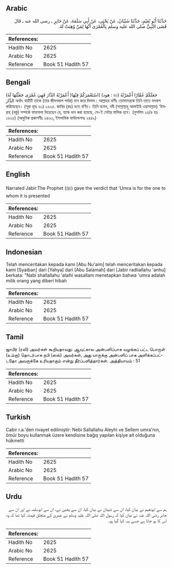 ## Arabic


<div dir="rtl" lang="ar" style={{fontSize:'larger',backgroundColor:'#f8f9fa',padding:20}}>
حَدَّثَنَا أَبُو نُعَيْمٍ، حَدَّثَنَا شَيْبَانُ، عَنْ يَحْيَى، عَنْ أَبِي سَلَمَةَ، عَنْ جَابِرٍ ـ رضى الله عنه ـ قَالَ قَضَى النَّبِيُّ صلى الله عليه وسلم بِالْعُمْرَى أَنَّهَا لِمَنْ وُهِبَتْ لَهُ‏.‏
</div>
<div style={{backgroundColor:'#f8f9fa',padding:20, marginBottom: 10}}><table> <thead> <tr> <th>References:</th> <th></th> </tr> </thead> <tbody><tr><td>Hadith No</td><td>2625</td></tr><tr><td>Arabic No</td><td>2625</td></tr><tr><td>Reference</td><td>Book 51 Hadith 57</td></tr></tbody></table></div>

## Bengali


<div dir="ltr" lang="bn" style={{fontSize:'larger',backgroundColor:'#f8f9fa',padding:20}}>
(أَعْمَرْتُهُ الدَّارَ فَهِيَ عُمْرَى جَعَلْتُهَا لَهُ )اسْتَعْمَرَكُمْ فِيْهَا( (هود : ৬১) جَعَلَكُمْ عُمَّارًا أَعْمَرْتُهُ الدَّارَ অর্থাৎ বাড়ীটি তাকে (তার জীবনকাল পর্যন্ত) দান করে দিলাম। আল্লাহর বাণীঃ তোমাদেরকে তিনি তাতে বসবাস করিয়েছেন। (সূরা হূদঃ ৬১) ২৬২৫. জাবির (রাঃ) হতে বর্ণিত। তিনি বলেন, নবী (সাল্লাল্লাহু আলাইহি ওয়াসাল্লাম) ‘উমরাহ (বস্তু) সম্পর্কে ফায়সালা দিয়েছেন যে, যাকে দান করা হয়েছে, সে-ই সেটার মালিক হবে। (মুসলিম ২৪/৪ হাঃ ১৬২৫) (আধুনিক প্রকাশনীঃ ২৪৩৩, ইসলামিক ফাউন্ডেশনঃ ২৪৪৯)
</div>
<div style={{backgroundColor:'#f8f9fa',padding:20, marginBottom: 10}}><table> <thead> <tr> <th>References:</th> <th></th> </tr> </thead> <tbody><tr><td>Hadith No</td><td>2625</td></tr><tr><td>Arabic No</td><td>2625</td></tr><tr><td>Reference</td><td>Book 51 Hadith 57</td></tr></tbody></table></div>

## English


<div dir="ltr" lang="en" style={{fontSize:'larger',backgroundColor:'#f8f9fa',padding:20}}>
Narrated Jabir:The Prophet (ﷺ) gave the verdict that 'Umra is for the one to whom it is presented
</div>
<div style={{backgroundColor:'#f8f9fa',padding:20, marginBottom: 10}}><table> <thead> <tr> <th>References:</th> <th></th> </tr> </thead> <tbody><tr><td>Hadith No</td><td>2625</td></tr><tr><td>Arabic No</td><td>2625</td></tr><tr><td>Reference</td><td>Book 51 Hadith 57</td></tr></tbody></table></div>

## Indonesian


<div dir="ltr" lang="id" style={{fontSize:'larger',backgroundColor:'#f8f9fa',padding:20}}>
Telah menceritakan kepada kami [Abu Nu'aim] telah menceritakan kepada kami [Syaiban] dari [Yahya] dari [Abu Salamah] dari [Jabir radliallahu 'anhu] berkata: "Nabi shallallahu 'alaihi wasallam menetapkan bahwa 'umra adalah milik orang yang diberi hibah
</div>
<div style={{backgroundColor:'#f8f9fa',padding:20, marginBottom: 10}}><table> <thead> <tr> <th>References:</th> <th></th> </tr> </thead> <tbody><tr><td>Hadith No</td><td>2625</td></tr><tr><td>Arabic No</td><td>2625</td></tr><tr><td>Reference</td><td>Book 51 Hadith 57</td></tr></tbody></table></div>

## Tamil


<div dir="ltr" lang="ta" style={{fontSize:'larger',backgroundColor:'#f8f9fa',padding:20}}>
ஜாபிர் (ரலி) அவர்கள் கூறியதாவது: ஆயுட்கால அன்பளிப்பாக வழங்கப் பட்ட பொருள் (உம்றா) தொடர்பாக நபி (ஸல்) அவர்கள், அது யாருக்கு அன்பளிப் பாக அளிக்கப்பட்டதோ அவருக்கே உரியதாகும் என்று தீர்ப்பளித்தார்கள். அத்தியாயம் : 51
</div>
<div style={{backgroundColor:'#f8f9fa',padding:20, marginBottom: 10}}><table> <thead> <tr> <th>References:</th> <th></th> </tr> </thead> <tbody><tr><td>Hadith No</td><td>2625</td></tr><tr><td>Arabic No</td><td>2625</td></tr><tr><td>Reference</td><td>Book 51 Hadith 57</td></tr></tbody></table></div>

## Turkish


<div dir="ltr" lang="tr" style={{fontSize:'larger',backgroundColor:'#f8f9fa',padding:20}}>
Cabir r.a.'den rivayet edilmiştir: Nebi Sallallahu Aleyhi ve Sellem umra'nın, ömür boyu kullanmak üzere kendisine bağış yapılan kişiye ait olduğuna hükmetti
</div>
<div style={{backgroundColor:'#f8f9fa',padding:20, marginBottom: 10}}><table> <thead> <tr> <th>References:</th> <th></th> </tr> </thead> <tbody><tr><td>Hadith No</td><td>2625</td></tr><tr><td>Arabic No</td><td>2625</td></tr><tr><td>Reference</td><td>Book 51 Hadith 57</td></tr></tbody></table></div>

## Urdu


<div dir="rtl" lang="ur" style={{fontSize:'larger',backgroundColor:'#f8f9fa',padding:20}}>
ہم سے ابونعیم نے بیان کیا، ان سے شیبان نے بیان کیا، ان سے یحییٰ نے، ان سے ابوسلمہ نے اور ان سے جابر رضی اللہ عنہ نے بیان کیا کہ رسول اللہ صلی اللہ علیہ وسلم نے عمریٰ کے متعلق فیصلہ کیا تھا کہ وہ اس کا ہو جاتا ہے جسے ہبہ کیا گیا ہو۔
</div>
<div style={{backgroundColor:'#f8f9fa',padding:20, marginBottom: 10}}><table> <thead> <tr> <th>References:</th> <th></th> </tr> </thead> <tbody><tr><td>Hadith No</td><td>2625</td></tr><tr><td>Arabic No</td><td>2625</td></tr><tr><td>Reference</td><td>Book 51 Hadith 57</td></tr></tbody></table></div>